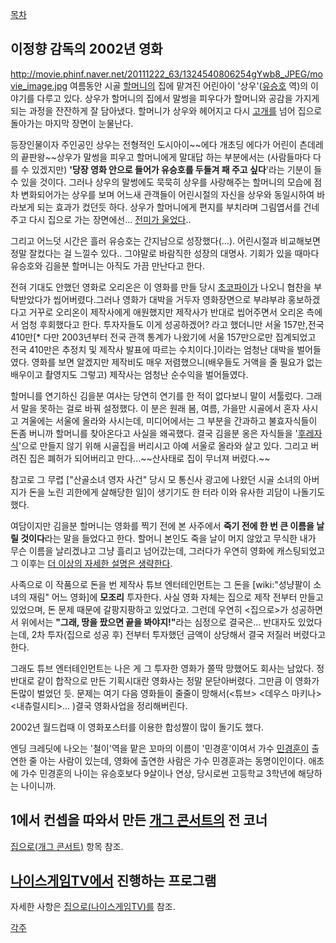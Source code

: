 [[목차]]

== 이정향 감독의 2002년 영화 ==
http://movie.phinf.naver.net/20111222_63/1324540806254gYwb8_JPEG/movie_image.jpg
여름동안 시골 [[할머니]]의 집에 맡겨진 어린아이 '상우'([[유승호]] 역)의 이야기를 다루고 있다. 상우가 할머니의 집에서 말썽을 피우다가 할머니와 공감을 가지게 되는 과정을 잔잔하게 잘 담아냈다. 할머니가 상우와 헤어지고 다시 [[고개]]를 넘어 집으로 돌아가는 마지막 장면이 눈물난다. 

등장인물이자 주인공인 상우는 전형적인 도시아이~~에다 개초딩 에다가 어린이 츤데레의 끝판왕~~상우가 말썽을 피우고 할머니에게 말대답 하는 부분에서는 (사람들마다 다를 수 있겠지만) ''''당장 영화 안으로 들어가 유승호를 두들겨 패 주고 싶다''''라는 기분이 들 수 있을 것이다. 그러나 상우의 말썽에도 묵묵히 상우를 사랑해주는 할머니의 모습에 점차 변화되어가는 상우를 보며 어느새 관객들이 어린시절의 자신을 상우와 동일시하여 바라보게 되는 효과가 컸던듯 하다. 상우가 할머니에게 편지를 부치라며 그림엽서를 건네주고 다시 집으로 가는 장면에선... [[전미가 울었다]]..

그리고 어느덧 시간은 흘러 유승호는 간지남으로 성장했다(…). 어린시절과 비교해보면 정말 잘컸다는 걸 느낄수 있다.. 그야말로 바람직한 성장의 대명사. 기회가 있을 때마다 유승호와 김을분 할머니는 아직도 가끔 만난다고 한다. 

전혀 기대도 안했던 영화로 오리온은 이 영화를 만들 당시 [[초코파이]]가 나오니 협찬을 부탁받았다가 씹어버렸다.그러나 영화가 대박을 거두자 영화장면으로 부랴부랴 홍보하겠다고 거꾸로 오리온이 제작사에게 애원했지만 제작사가 반대로 씹어주면서 오리온 측에서 엄청 후회했다고 한다. 투자자들도 이게 성공하겠어? 라고 했더니만 서울 157만,전국 410만[* 다만 2003년부터 전국 관객 통계가 나왔기에 서울 157만으로만 집계되었고 전국 410만은 추정치 및 제작사 발표에 따르는 수치이다.]이라는 엄청난 대박을 벌어들였다. 영화를 보면 알겠지만 제작비도 매우 저렴했으니(배우들도 거액을 줄 필요가 없는 배우이고 촬영지도 그렇고) 제작사는 엄청난 순수익을 벌어들였다.

할머니를 연기하신 김을분 여사는 당연히 연기를 한 적이 없다보니 말이 서툴렀다. 그래서 말을 못하는 걸로 바꿔 설정했다. 이 분은 원래 봄, 여름, 가을만 시골에서 혼자 사시고 겨울에는 서울에 올라와 사시는데, 미디어에서는 그 부분을 간과하고 불효자식들이 돈좀 버니까 할머니를 찾아온다고 사실을 왜곡했다. 결국 김을분 옹은 자식들을 '[[후레자식]]'으로 만들지 않기 위해 시골집을 버리시고 아예 서울로 올라와 살고 있다. 그리고 버려진 집은 폐허가 되어버리고 만다...~~산사태로 집이 무너져 버렸다.~~

참고로 그 무렵 ["산골소녀 영자 사건" 당시 모 통신사 광고에 나왔던 시골 소녀의 아버지가 돈을 노린 괴한에게 살해당한 일]이 생기기도 한 터라 이와 유사한 괴담이 나돌기도 했다. 

여담이지만 김을분 할머니는 영화를 찍기 전에 본 사주에서 '''죽기 전에 한 번 큰 이름을 날릴 것이다'''라는 말을 들었다고 한다. 할머니 본인도 죽을 날이 머지 않았고 무식한 내가 무슨 이름을 날리겠냐고 그냥 흘리고 넘어갔는데, 그러다가 우연히 영화에 캐스팅되었고 그 이후는 [[더 이상의 자세한 설명은 생략한다]].

사족으로 이 작품으로 돈을 번 제작사 튜브 엔터테인먼트는 그 돈을 [wiki:"성냥팔이 소녀의 재림" 어느 영화]에 '''모조리''' 투자한다. 사실 영화 자체는 집으로 제작 전부터 만들고 있었으며, 돈 문제 때문에 갈팡지팡하고 있었다고. 그런데 우연히 <집으로>가 성공하면서 위에서는 '''"그래, 땅을 팠으면 끝을 봐야지!"'''라는 심정으로 결국은… 반대자도 있었다는데, 2차 투자(집으로 성공 후) 전부터 투자했던 금액이 상당해서 결국 저질러 버렸다고 한다.

그래도 튜브 엔터테인먼트는 나은 게 그 투자한 영화가 쫄딱 망했어도 회사는 남았다. 정반대로 같이 합작으로 만든 기획시대란 영화사는 정말 문닫아버렸다. 그만큼 이 영화가 돈많이 벌었던 듯. 문제는 여기 다음 영화들이 줄줄이 망해서(<튜브> <데우스 마키나> <내츄럴시티>... )결국 영화사업을 정리해버린다.

2002년 월드컵때 이 영화포스터를 이용한 합성짤이 많이 돌기도 했다.

엔딩 크레딧에 나오는 '철이'역을 맡은 꼬마의 이름이 '민경훈'이여서 가수 [[민경훈]]이 출연한 줄 아는 사람이 있는데, 영화에 출연한 사람은 가수 민경훈과는 동명이인이다. 애초에 가수 민경훈의 나이는 유승호보다 9살이나 연상, 당시로썬 고등학교 3학년에 해당하는 나이니까.

== 1에서 컨셉을 따와서 만든 [[개그 콘서트]]의 전 코너 ==
[[집으로(개그 콘서트)]] 항목 참조.

== [[나이스게임TV]]에서 진행하는 프로그램 ==
자세한 사항은 [[집으로(나이스게임TV)]]를 참조.

[[각주]]
